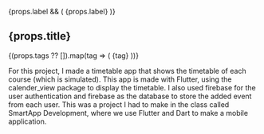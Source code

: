 
<ProjectBanner project={props} />

{props.label && (
    <span className="inline-block mb-4 px-3 py-1 text-sm font-semibold rounded-full bg-teal-100 text-teal-700 dark:bg-teal-900 dark:text-teal-300">
      {props.label}
    </span>
)}


  <h2 className="text-2xl font-bold mb-4">
    <span className="bg-clip-text text-transparent bg-gradient-to-r from-teal-400 via-cyan-500 to-blue-600 dark:from-teal-300 dark:via-cyan-400 dark:to-blue-400">
       {props.title}
    </span>
  </h2>

  {(props.tags ?? []).map(tag => (
    <span
      key={tag}
      className="px-3 py-1 text-xs sm:text-sm font-mono bg-gray-200 dark:bg-slate-800 rounded-full mt-1 inline-block mr-2 mb-4 text-gray-800 dark:text-gray-200"
    >
      {tag}
    </span>
  ))}



For this project, I made a timetable app that shows the timetable of each course (which is simulated). This app is made with Flutter, using the <Link className='text-teal-500 dark:text-teal-400 hover:text-teal-300' target='_blank' rel='noopener noreferrer' href="https://pub.dev/packages/calendar_view">calender_view package</Link> to display the timetable. I also used firebase for the user authentication and firebase as the database to store the added event from each user. This was a project I had to make in the class called SmartApp Development, where we use Flutter and Dart to make a mobile application.